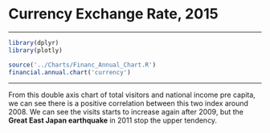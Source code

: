 # Currency Exchange Rate, 2015
***

```r
library(dplyr)
library(plotly)

source('../Charts/Financ_Annual_Chart.R')
financial.annual.chart('currency')
```

***

From this double axis chart of total visitors and national income pre capita, we can see there is a positive correlation between this two index around 2008. We can see the visits starts to increase again after 2009, but the **Great East Japan earthquake** in 2011 stop the upper tendency.

